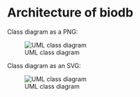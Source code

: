 <!--
%\VignetteEngine{knitr::rmarkdown}
%\VignetteIndexEntry{Architedture of biodb}
-->

# Architecture of biodb

Class diagram as a PNG:

![UML class diagram](class.png)

Class diagram as an SVG:

![UML class diagram](class.svg)
